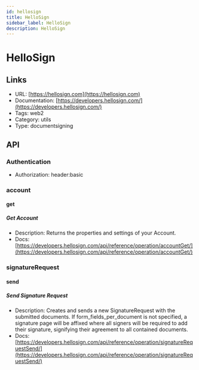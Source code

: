 ```yaml
---
id: hellosign
title: HelloSign
sidebar_label: HelloSign
description: HelloSign
---
```


# HelloSign

## Links

* URL: [https://hellosign.com](https://hellosign.com)
* Documentation: [https://developers.hellosign.com/](https://developers.hellosign.com/)
* Tags: web2
* Category: utils
* Type: documentsigning

## API

### Authentication

* Authorization: header:basic

### account

#### get

##### Get Account

* Description: Returns the properties and settings of your Account.
* Docs: [https://developers.hellosign.com/api/reference/operation/accountGet/](https://developers.hellosign.com/api/reference/operation/accountGet/)

### signatureRequest

#### send

##### Send Signature Request

* Description: Creates and sends a new SignatureRequest with the submitted documents. If form_fields_per_document is not specified, a signature page will be affixed where all signers will be required to add their signature, signifying their agreement to all contained documents.
* Docs: [https://developers.hellosign.com/api/reference/operation/signatureRequestSend/](https://developers.hellosign.com/api/reference/operation/signatureRequestSend/)
